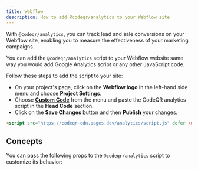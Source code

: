 ```yaml
---
title: Webflow
description: How to add @codeqr/analytics to your Webflow site
---
```



With `@codeqr/analytics`, you can track lead and sale conversions on your Webflow site, enabling you to measure the effectiveness of your marketing campaigns.

You can add the `@codeqr/analytics` script to your Webflow website same way you would add Google Analytics script or any other JavaScript code.

Follow these steps to add the script to your site:

- On your project's page, click on the **Webflow logo** in the left-hand side menu and choose **Project Settings**.
- Choose **[Custom Code](https://university.webflow.com/lesson/custom-code-in-the-head-and-body-tags?topics=site-settings)** from the menu and paste the CodeQR analytics script in the **Head Code** section.
- Click on the **Save Changes** button and then **Publish** your changes.

```html
<script src="https://codeqr-cdn.pages.dev/analytics/script.js" defer />
```

<ClientSideClickTrackingAddendum />

<CodeQRClientInstallVerify />

## Concepts

You can pass the following props to the `@codeqr/analytics` script to customize its behavior:

<CodeQRAnalyticsParams />
